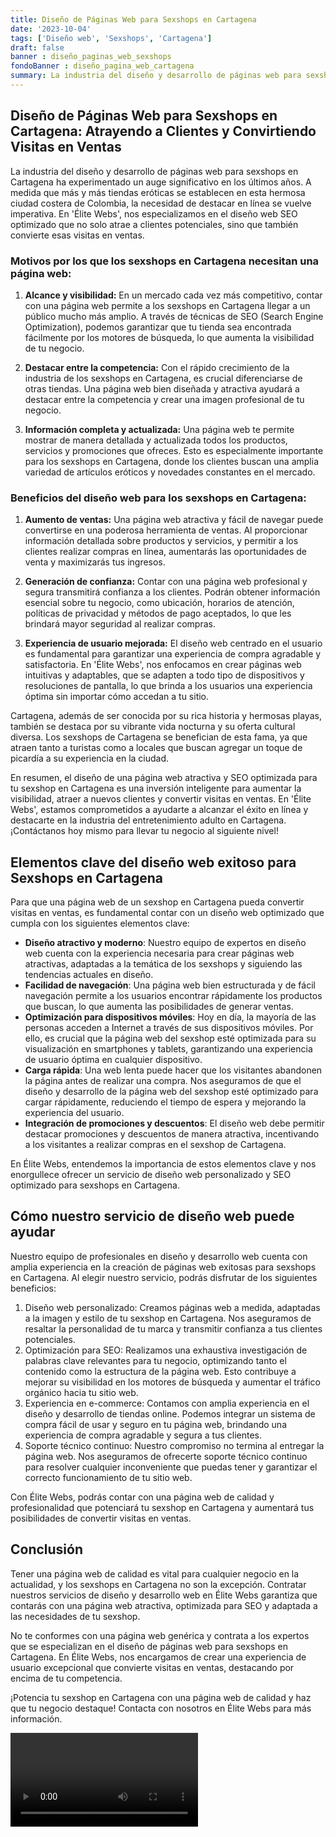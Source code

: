 ```yaml
---
title: Diseño de Páginas Web para Sexshops en Cartagena
date: '2023-10-04'
tags: ['Diseño web', 'Sexshops', 'Cartagena']
draft: false
banner : diseño_paginas_web_sexshops
fondoBanner : diseño_pagina_web_cartagena
summary: La industria del diseño y desarrollo de páginas web para sexshops en Cartagena ha experimentado un auge significativo en los últimos años. A medida que más y más tiendas eróticas se establecen en esta hermosa ciudad costera de Colombia, la necesidad de destacar en línea se vuelve imperativa. En 'Élite Webs', nos especializamos en el diseño web SEO optimizado que no solo atrae a clientes potenciales, sino que también convierte esas visitas en ventas.
---
```


## Diseño de Páginas Web para Sexshops en Cartagena: Atrayendo a Clientes y Convirtiendo Visitas en Ventas

La industria del diseño y desarrollo de páginas web para sexshops en Cartagena ha experimentado un auge significativo en los últimos años. A medida que más y más tiendas eróticas se establecen en esta hermosa ciudad costera de Colombia, la necesidad de destacar en línea se vuelve imperativa. En 'Élite Webs', nos especializamos en el diseño web SEO optimizado que no solo atrae a clientes potenciales, sino que también convierte esas visitas en ventas.

### Motivos por los que los sexshops en Cartagena necesitan una página web:

1. **Alcance y visibilidad:** En un mercado cada vez más competitivo, contar con una página web permite a los sexshops en Cartagena llegar a un público mucho más amplio. A través de técnicas de SEO (Search Engine Optimization), podemos garantizar que tu tienda sea encontrada fácilmente por los motores de búsqueda, lo que aumenta la visibilidad de tu negocio.

2. **Destacar entre la competencia:** Con el rápido crecimiento de la industria de los sexshops en Cartagena, es crucial diferenciarse de otras tiendas. Una página web bien diseñada y atractiva ayudará a destacar entre la competencia y crear una imagen profesional de tu negocio.

3. **Información completa y actualizada:** Una página web te permite mostrar de manera detallada y actualizada todos los productos, servicios y promociones que ofreces. Esto es especialmente importante para los sexshops en Cartagena, donde los clientes buscan una amplia variedad de artículos eróticos y novedades constantes en el mercado.

### Beneficios del diseño web para los sexshops en Cartagena:

1. **Aumento de ventas:** Una página web atractiva y fácil de navegar puede convertirse en una poderosa herramienta de ventas. Al proporcionar información detallada sobre productos y servicios, y permitir a los clientes realizar compras en línea, aumentarás las oportunidades de venta y maximizarás tus ingresos.

2. **Generación de confianza:** Contar con una página web profesional y segura transmitirá confianza a los clientes. Podrán obtener información esencial sobre tu negocio, como ubicación, horarios de atención, políticas de privacidad y métodos de pago aceptados, lo que les brindará mayor seguridad al realizar compras.

3. **Experiencia de usuario mejorada:** El diseño web centrado en el usuario es fundamental para garantizar una experiencia de compra agradable y satisfactoria. En 'Élite Webs', nos enfocamos en crear páginas web intuitivas y adaptables, que se adapten a todo tipo de dispositivos y resoluciones de pantalla, lo que brinda a los usuarios una experiencia óptima sin importar cómo accedan a tu sitio.

Cartagena, además de ser conocida por su rica historia y hermosas playas, también se destaca por su vibrante vida nocturna y su oferta cultural diversa. Los sexshops de Cartagena se benefician de esta fama, ya que atraen tanto a turistas como a locales que buscan agregar un toque de picardía a su experiencia en la ciudad.

En resumen, el diseño de una página web atractiva y SEO optimizada para tu sexshop en Cartagena es una inversión inteligente para aumentar la visibilidad, atraer a nuevos clientes y convertir visitas en ventas. En 'Élite Webs', estamos comprometidos a ayudarte a alcanzar el éxito en línea y destacarte en la industria del entretenimiento adulto en Cartagena. ¡Contáctanos hoy mismo para llevar tu negocio al siguiente nivel!

<GifSeo />

<Cta />

## Elementos clave del diseño web exitoso para Sexshops en Cartagena

Para que una página web de un sexshop en Cartagena pueda convertir visitas en ventas, es fundamental contar con un diseño web optimizado que cumpla con los siguientes elementos clave:

- **Diseño atractivo y moderno**: Nuestro equipo de expertos en diseño web cuenta con la experiencia necesaria para crear páginas web atractivas, adaptadas a la temática de los sexshops y siguiendo las tendencias actuales en diseño.
- **Facilidad de navegación**: Una página web bien estructurada y de fácil navegación permite a los usuarios encontrar rápidamente los productos que buscan, lo que aumenta las posibilidades de generar ventas.
- **Optimización para dispositivos móviles**: Hoy en día, la mayoría de las personas acceden a Internet a través de sus dispositivos móviles. Por ello, es crucial que la página web del sexshop esté optimizada para su visualización en smartphones y tablets, garantizando una experiencia de usuario óptima en cualquier dispositivo.
- **Carga rápida**: Una web lenta puede hacer que los visitantes abandonen la página antes de realizar una compra. Nos aseguramos de que el diseño y desarrollo de la página web del sexshop esté optimizado para cargar rápidamente, reduciendo el tiempo de espera y mejorando la experiencia del usuario.
- **Integración de promociones y descuentos**: El diseño web debe permitir destacar promociones y descuentos de manera atractiva, incentivando a los visitantes a realizar compras en el sexshop de Cartagena.

En Élite Webs, entendemos la importancia de estos elementos clave y nos enorgullece ofrecer un servicio de diseño web personalizado y SEO optimizado para sexshops en Cartagena.

## Cómo nuestro servicio de diseño web puede ayudar

Nuestro equipo de profesionales en diseño y desarrollo web cuenta con amplia experiencia en la creación de páginas web exitosas para sexshops en Cartagena. Al elegir nuestro servicio, podrás disfrutar de los siguientes beneficios:

1. Diseño web personalizado: Creamos páginas web a medida, adaptadas a la imagen y estilo de tu sexshop en Cartagena. Nos aseguramos de resaltar la personalidad de tu marca y transmitir confianza a tus clientes potenciales.
2. Optimización para SEO: Realizamos una exhaustiva investigación de palabras clave relevantes para tu negocio, optimizando tanto el contenido como la estructura de la página web. Esto contribuye a mejorar su visibilidad en los motores de búsqueda y aumentar el tráfico orgánico hacia tu sitio web.
3. Experiencia en e-commerce: Contamos con amplia experiencia en el diseño y desarrollo de tiendas online. Podemos integrar un sistema de compra fácil de usar y seguro en tu página web, brindando una experiencia de compra agradable y segura a tus clientes.
4. Soporte técnico continuo: Nuestro compromiso no termina al entregar la página web. Nos aseguramos de ofrecerte soporte técnico continuo para resolver cualquier inconveniente que puedas tener y garantizar el correcto funcionamiento de tu sitio web.

Con Élite Webs, podrás contar con una página web de calidad y profesionalidad que potenciará tu sexshop en Cartagena y aumentará tus posibilidades de convertir visitas en ventas.

## Conclusión

Tener una página web de calidad es vital para cualquier negocio en la actualidad, y los sexshops en Cartagena no son la excepción. Contratar nuestros servicios de diseño y desarrollo web en Élite Webs garantiza que contarás con una página web atractiva, optimizada para SEO y adaptada a las necesidades de tu sexshop.

No te conformes con una página web genérica y contrata a los expertos que se especializan en el diseño de páginas web para sexshops en Cartagena. En Élite Webs, nos encargamos de crear una experiencia de usuario excepcional que convierte visitas en ventas, destacando por encima de tu competencia.

¡Potencia tu sexshop en Cartagena con una página web de calidad y haz que tu negocio destaque! Contacta con nosotros en Élite Webs para más información.

<Video />

<CtaBot job='Sexshops' city='Cartagena'/>

<Gmaps query='Cartagena+españa+maps' />